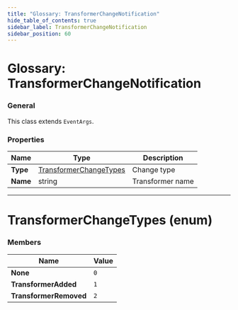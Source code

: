 ```yaml
---
title: "Glossary: TransformerChangeNotification"
hide_table_of_contents: true
sidebar_label: TransformerChangeNotification
sidebar_position: 60
---
```



# Glossary: TransformerChangeNotification

### General

This class extends `EventArgs`.

### Properties

| Name | Type | Description |
| ------------- | ------------- | ----- |
| **Type** | [TransformerChangeTypes](../glossary/transformer-change-notification.mdx#transformerchangetypes-enum) | Change type |
| **Name** | string | Transformer name |

---

# TransformerChangeTypes (enum)

### Members

| Name | Value |
| ---- | ----- |
| **None** |  `0` |
| **TransformerAdded** | `1` |
| **TransformerRemoved** | `2` |
